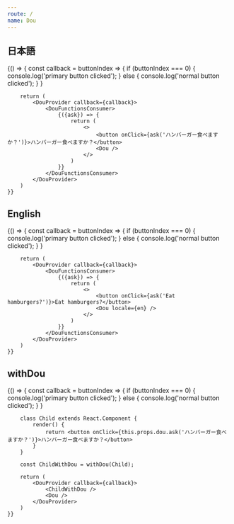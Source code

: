 ```yaml
---
route: /
name: Dou
---
```



## 日本語

<Playground>
	{() => {
		const callback = buttonIndex => {
			if (buttonIndex === 0) {
				console.log('primary button clicked');
			} else {
				console.log('normal button clicked');
			}
		}

		return (
			<DouProvider callback={callback}>
				<DouFunctionsConsumer>
					{({ask}) => {
						return (
							<>
								<button onClick={ask('ハンバーガー食べますか？')}>ハンバーガー食べますか？</button>
								<Dou />
							</>
						)
					}}
				</DouFunctionsConsumer>
			</DouProvider>
		)
	}}
</Playground>

## English

<Playground>
	{() => {
		const callback = buttonIndex => {
			if (buttonIndex === 0) {
				console.log('primary button clicked');
			} else {
				console.log('normal button clicked');
			}
		}

		return (
			<DouProvider callback={callback}>
				<DouFunctionsConsumer>
					{({ask}) => {
						return (
							<>
								<button onClick={ask('Eat hamburgers?')}>Eat hamburgers?</button>
								<Dou locale={en} />
							</>
						)
					}}
				</DouFunctionsConsumer>
			</DouProvider>
		)
	}}
</Playground>

## withDou

<Playground>
	{() => {
		const callback = buttonIndex => {
			if (buttonIndex === 0) {
				console.log('primary button clicked');
			} else {
				console.log('normal button clicked');
			}
		}

		class Child extends React.Component {
			render() {
				return <button onClick={this.props.dou.ask('ハンバーガー食べますか？')}>ハンバーガー食べますか？</button>
			}
		}

		const ChildWithDou = withDou(Child);

		return (
			<DouProvider callback={callback}>
				<ChildWithDou />
				<Dou />
			</DouProvider>
		)
	}}
</Playground>
